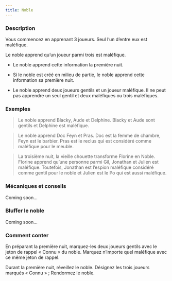 ```yaml
---
title: Noble
---
```



<Role NOBLE header />

### Description

Vous commencez en apprenant 3 joueurs. Seul l’un d’entre eux est maléfique.

Le noble apprend qu’un joueur parmi trois est maléfique.

-   Le noble apprend cette information la première nuit.

-   Si le noble est créé en milieu de partie, le noble apprend cette information sa première nuit.

-   Le noble apprend deux joueurs gentils et un joueur maléfique. Il ne peut pas apprendre un seul gentil et deux maléfiques ou trois maléfiques.

### Exemples

> Le noble apprend Blacky, Aude et Delphine. Blacky et Aude sont gentils et Delphine est maléfique.

> Le noble apprend Doc Feyn et Pras. Doc est la femme de chambre, Feyn est le barbier. Pras est le reclus qui est considéré comme maléfique pour le meuble.

> La troisième nuit, la vieille chouette transforme Florine en Noble. Florine apprend qu’une personne parmi Gil, Jonathan et Julien est maléfique. Toutefois, Jonathan est l’espion maléfique considéré comme gentil pour le noble et Julien est le Po qui est aussi maléfique.

### Mécaniques et conseils

Coming soon...

### Bluffer le noble

Coming soon...

### Comment conter

En préparant la première nuit, marquez-les deux joueurs gentils avec le jeton de rappel « Connu » du noble. Marquez n’importe quel maléfique avec ce même jeton de rappel.

Durant la première nuit, réveillez le noble. Désignez les trois joueurs marqués « Connu » ; Rendormez le noble.
